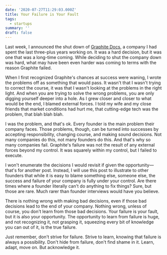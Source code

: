 ```yaml
---
date: '2020-07-27T11:29:03.000Z'
title: Your Failure is Your Fault
tags:
  - startups
summary: ''
draft: false
---
```

Last week, I announced the shut down of [Graphite Docs](<https://graphitedocs.com>), a company I had spent the last three-plus years working on. It was a hard decision, but it was one that was a long-time coming. While deciding to shut the company down was hard, what may have been even harder was coming to terms with the reason Graphite failed.

When I first recognized Graphite's chances at success were waning, I wrote the problems off as something that would pass. It wasn't that I wasn't trying to correct the course, it was that I wasn't looking at the problems in the right light. And when you are trying to solve the wrong problems, you are only digging yourself deeper into a hole. As I grew closer and closer to what would be the end, I blamed external forces. I told my wife and my close friends that market conditions had hurt me, that cutting-edge tech was the problem, that blah blah blah.

I was the problem, and that's ok. Every founder is the main problem their company faces. Those problems, though, can be turned into successes by accepting responsibility, changing course, and making sound decisions. Not many companies do this, not many founders do this. And that's why so many companies fail. Graphite's failure was not the result of any external forces beyond my control. It was squarely within my control, but I failed to execute.

I won't enumerate the decisions I would revisit if given the opportunity—that's for another post. Instead, I will use this post to illustrate to other founders that while it is easy to blame something else, someone else, the success and failure of your company is fully under your control. Are there times where a founder literally can't do anything to fix things? Sure, but those are rare. Much rarer than founder interviews would have you believe.

There is nothing wrong with making bad decisions, even if those bad decisions lead to the end of your company. Nothing wrong, unless of course, you don't learn from those bad decisions. Your failure is your fault, but it is also your opportunity. The opportunity to learn from failure is huge, and not recognizing it, not grasping it, squeezing every bit of knowledge you can out of it, is the true failure.

Just remember, don't strive for failure. Strive to learn, knowing that failure is always a possibility. Don't hide from failure, don't find shame in it. Learn, adapt, move on. But acknowledge it.


  
